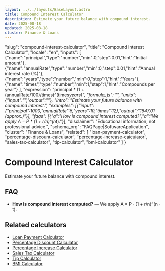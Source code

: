 ```yaml
---
layout: ../../layouts/BaseLayout.astro
title: Compound Interest Calculator
description: Estimate your future balance with compound interest.
date: 2025-08-18
updated: 2025-08-18
cluster: Finance & Loans
---
```



  "slug": "compound-interest-calculator",
  "title": "Compound Interest Calculator",
  "locale": "en",
  "inputs": [
    {"name":"principal","type":"number","min":0,"step":0.01,"hint":"Initial amount"},
    {"name":"annualRate","type":"number","min":0,"step":0.01,"hint":"Annual interest rate (%)"},
    {"name":"years","type":"number","min":0,"step":1,"hint":"Years"},
    {"name":"times","type":"number","min":1,"step":1,"hint":"Compounds per year"}
  ],
  "expression": "principal * (1 + (annualRate/100)/times)^(times*years)",
  "formula_js": "",
  "units": {"input":"","output":""},
  "intro": "Estimate your future balance with compound interest.",
  "examples": [{"input":{"principal":1000,"annualRate":5,"years":10,"times":12},"output":"1647.01 (approx.)"}],
  "faqs": [{"q":"How is compound interest computed?","a":"We apply A = P * (1 + r/n)^(n*t)."}],
  "disclaimer": "Educational information, not professional advice.",
  "schema_org": "FAQPage|SoftwareApplication",
  "cluster": "Finance & Loans",
  "related": [
    "loan-payment-calculator",
    "percentage-discount-calculator",
    "percentage-increase-calculator",
    "sales-tax-calculator",
    "tip-calculator",
    "bmi-calculator"
  ]
}

# Compound Interest Calculator

Estimate your future balance with compound interest.

<Calculator schema={schema} />

## FAQ

- **How is compound interest computed?** — We apply A = P · (1 + r/n)^(n · t).

## Related calculators

- [Loan Payment Calculator](/calculators/loan-payment-calculator/)
- [Percentage Discount Calculator](/calculators/percentage-discount-calculator/)
- [Percentage Increase Calculator](/calculators/percentage-increase-calculator/)
- [Sales Tax Calculator](/calculators/sales-tax-calculator/)
- [Tip Calculator](/calculators/tip-calculator/)
- [BMI Calculator](/calculators/bmi-calculator/)
